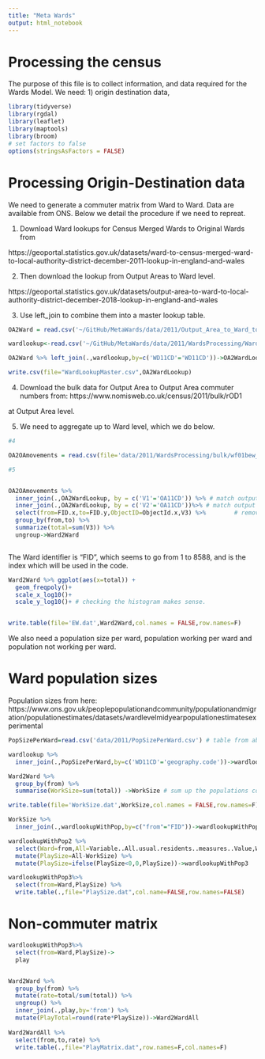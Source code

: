 ```yaml
---
title: "Meta Wards"
output: html_notebook
---
```


# Processing the census 

The purpose of this file is to collect information, and data required for the Wards Model. We need:
1) origin destination data, 


```r
library(tidyverse)
library(rgdal)
library(leaflet)
library(maptools)
library(broom)
# set factors to false
options(stringsAsFactors = FALSE)


```





# Processing Origin-Destination data


We need to generate a commuter matrix from Ward to Ward. Data are available from ONS. Below we detail the procedure if we need to repreat. 



1. Download Ward lookups for Census Merged Wards to Original Wards from 

https://geoportal.statistics.gov.uk/datasets/ward-to-census-merged-ward-to-local-authority-district-december-2011-lookup-in-england-and-wales

2. Then download the lookup from Output Areas to Ward level. 

https://geoportal.statistics.gov.uk/datasets/output-area-to-ward-to-local-authority-district-december-2018-lookup-in-england-and-wales

3. Use left_join to combine them into a master lookup table. 


```r

OA2Ward = read.csv('~/GitHub/MetaWards/data/2011/Output_Area_to_Ward_to_Local_Authority_District_December_2011_Lookup_in_England_and_Wales.csv') # maps OA to Ward data

wardlookup<-read.csv('~/GitHub/MetaWards/data/2011/WardsProcessing/Ward_Lookup.csv')

OA2Ward %>% left_join(.,wardlookup,by=c('WD11CD'='WD11CD'))->OA2WardLookup

write.csv(file="WardLookupMaster.csv",OA2WardLookup)

```

4. Download the bulk data for Output Area to Output Area commuter numbers from:
https://www.nomisweb.co.uk/census/2011/bulk/rOD1

at Output Area level. 

5. We need to aggregate up to Ward level, which we do below. 

```r

#4

OA2OAmovements = read.csv(file='data/2011/WardsProcessing/bulk/wf01bew_oa_v1.csv', header=F)# Output area to output area commuting. 

#5


OA2OAmovements %>% 
  inner_join(.,OA2WardLookup, by = c('V1'='OA11CD')) %>% # match output area  to ward for first column
  inner_join(.,OA2WardLookup, by = c('V2'='OA11CD'))%>% # match output area  to ward for second column
  select(from=FID.x,to=FID.y,ObjectID=ObjectId.x,V3) %>%        # remove columns  that are not needed
  group_by(from,to) %>% 
  summarize(total=sum(V3)) %>% 
  ungroup->Ward2Ward



```

The Ward identifier is "FID", which seems to go from 1 to 8588, and is the index which will be used in the code. 


```r
Ward2Ward %>% ggplot(aes(x=total)) +
  geom_freqpoly()+
  scale_x_log10()+
  scale_y_log10()+ # checking the histogram makes sense. 


write.table(file='EW.dat',Ward2Ward,col.names = FALSE,row.names=F)


```

We also need a population size per ward, population working per ward and population not working per ward. 



# Ward population sizes

Population sizes from here:
https://www.ons.gov.uk/peoplepopulationandcommunity/populationandmigration/populationestimates/datasets/wardlevelmidyearpopulationestimatesexperimental


```r

PopSizePerWard=read.csv('data/2011/PopSizePerWard.csv') # table from above

wardlookup %>% 
  inner_join(.,PopSizePerWard,by=c('WD11CD'='geography.code'))->wardlookupWithPop # join with population ward lookup tables

Ward2Ward %>% 
  group_by(from) %>% 
  summarise(WorkSize=sum(total)) ->WorkSize # sum up the populations commuting to give us the commuting size

write.table(file='WorkSize.dat',WorkSize,col.names = FALSE,row.names=F) # write WorkPopulation per ward to file

WorkSize %>% 
  inner_join(.,wardlookupWithPop,by=c("from"="FID"))->wardlookupWithPop2 # join with ward lookup file

wardlookupWithPop2 %>% 
  select(Ward=from,All=Variable..All.usual.residents..measures..Value,WorkSize) %>% 
  mutate(PlaySize=All-WorkSize) %>% 
  mutate(PlaySize=ifelse(PlaySize<0,0,PlaySize))->wardlookupWithPop3

wardlookupWithPop3%>% 
  select(from=Ward,PlaySize) %>% 
  write.table(.,file="PlaySize.dat",col.name=FALSE,row.names=FALSE)

```

# Non-commuter matrix

```r
wardlookupWithPop3%>% 
  select(from=Ward,PlaySize)-> 
  play


Ward2Ward %>% 
  group_by(from) %>% 
  mutate(rate=total/sum(total)) %>% 
  ungroup() %>% 
  inner_join(.,play,by='from') %>% 
  mutate(PlayTotal=round(rate*PlaySize))->Ward2WardAll
  
Ward2WardAll %>% 
  select(from,to,rate) %>% 
  write.table(.,file="PlayMatrix.dat",row.names=F,col.names=F)


```